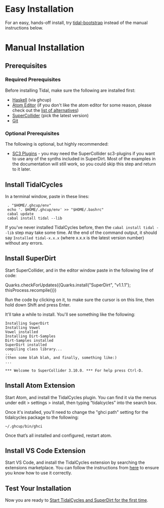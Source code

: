 <languages />
= Easy Installation =

For an easy, hands-off install, try [https://github.com/tidalcycles/tidal-bootstrap/blob/master/README.md tidal-bootstrap] instead of the manual instructions below.

= Manual Installation =

== Prerequisites ==

=== Required Prerequisites===

Before installing Tidal, make sure the following are installed first:

* [https://www.haskell.org/ghcup/ Haskell] (via ghcup) 
* [https://atom.io/ Atom Editor]  (if you don't like the atom editor for some reason, please check out the [[List of tidal editors|list of alternatives]])
* [http://supercollider.github.io/download SuperCollider] (pick the latest version)
* [https://git-scm.com/ Git]

=== Optional Prerequisites ===

The following is optional, but highly recommended:

* [https://supercollider.github.io/sc3-plugins/ SC3 Plugins] - you may need the SuperCollider sc3-plugins if you want to use any of the synths included in SuperDirt. Most of the examples in the documentation will still work, so you could skip this step and return to it later.

== Install TidalCycles ==

In a terminal window, paste in these lines:

 <source>
 . "$HOME/.ghcup/env"
 echo '. $HOME/.ghcup/env' >> "$HOME/.bashrc"
 cabal update
 cabal install tidal --lib
</source>

If you've never installed TidalCycles before, then the <code>cabal install tidal --lib</code> step may take some time. At the end of the command output, it should say <code>Installed tidal-x.x.x</code> (where x.x.x is the latest version number) without any errors.

== Install SuperDirt ==

Start SuperCollider, and in the editor window paste in the following line of code:

Quarks.checkForUpdates({Quarks.install("SuperDirt", "v1.1.1"); thisProcess.recompile()})

Run the code by clicking on it, to make sure the cursor is on this line, then hold down Shift and press Enter.

It'll take a while to install. You'll see something like the following:

<source lang="plaintext">
Installing SuperDirt
Installing Vowel
Vowel installed
Installing Dirt-Samples
Dirt-Samples installed
SuperDirt installed
compiling class library...
...
(then some blah blah, and finally, something like:)
...

*** Welcome to SuperCollider 3.10.0. *** For help press Ctrl-D.
</source>

== Install Atom Extension ==

Start Atom, and install the TidalCycles plugin. You can find it via the menus under edit > settings > install, then typing “tidalcycles” into the search box. 

Once it's installed, you'll need to change the "ghci path" setting for the tidalcycles package to the following: <source inline>~/.ghcup/bin/ghci</source>

Once that’s all installed and configured, restart atom.

== Install VS Code Extension ==
Start VS Code, and install the TidalCycles extension by searching the extensions marketplace.
You can follow the instructions from [https://marketplace.visualstudio.com/items?itemName=tidalcycles.vscode-tidalcycles here] to ensure you know how to use it correctly.

== Test Your Installation ==

Now you are ready to [[Start tidalcycles and superdirt for the first time|Start TidalCycles and SuperDirt for the first time]].